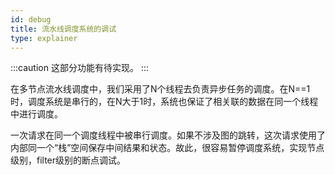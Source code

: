```yaml
---
id: debug
title: 流水线调度系统的调试
type: explainer
---
```


:::caution
这部分功能有待实现。
:::

在多节点流水线调度中，我们采用了N个线程去负责异步任务的调度。在N==1时，调度系统是串行的，在N大于1时，系统也保证了相关联的数据在同一个线程中进行调度。

一次请求在同一个调度线程中被串行调度。如果不涉及图的跳转，这次请求使用了内部同一个“栈”空间保存中间结果和状态。故此，很容易暂停调度系统，实现节点级别，filter级别的断点调试。


